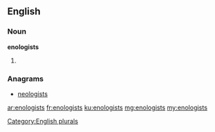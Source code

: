 ==English==

===Noun===
'''enologists'''

# {{plural of|[[enologist]]}}

===Anagrams===
* [[neologists#English|neologists]]

[[Category:English plurals]]

[[ar:enologists]]
[[fr:enologists]]
[[ku:enologists]]
[[mg:enologists]]
[[my:enologists]]